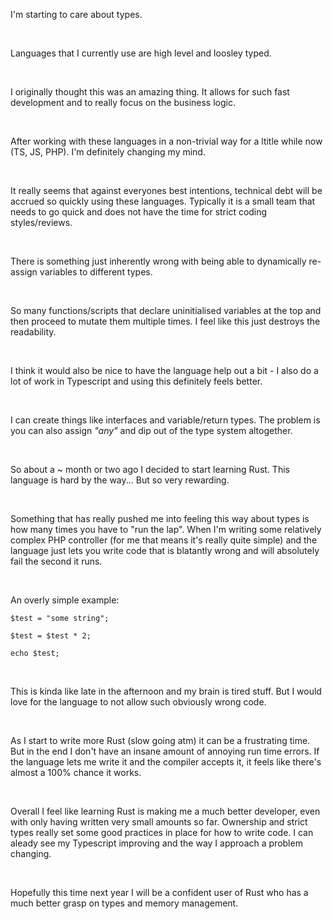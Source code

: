 
<Layout>

<BlogHeader
	title="Learning a better language"
	date="05/08/2022"
	author="Lachlan Stephan"
	headMeta="Learning a better language"
/>

I'm starting to care about types.

<br />

Languages that I currently use are high level and loosley typed.

<br />

I originally thought this was an amazing thing. It allows for such fast development and to really focus on the business logic.

<br />

After working with these languages in a non-trivial way for a ltitle while now (TS, JS, PHP). I'm definitely changing my mind.

<br />

It really seems that against everyones best intentions, technical debt will be accrued so quickly using these languages. Typically it is a small team that needs to go quick and does not have the time for strict coding styles/reviews.

<br />

There is something just inherently wrong with being able to dynamically re-assign variables to different types.

<br />

So many functions/scripts that declare uninitialised variables at the top and then proceed to mutate them multiple times. I feel like this just destroys the readability.

<br />

I think it would also be nice to have the language help out a bit - I also do a lot of work in Typescript and using this definitely feels better.

<br />

I can create things like interfaces and variable/return types. The problem is you can also assign _"any"_ and dip out of the type system altogether.

<br />

So about a ~ month or two ago I decided to start learning Rust. This language is hard by the way... But so very rewarding.

<br />

Something that has really pushed me into feeling this way about types is how many times you have to "run the lap". When I'm writing some relatively complex PHP controller (for me that means it's really quite simple) and the language just lets you write code that is blatantly wrong and will absolutely fail the second it runs.

<br />

An overly simple example:

```
$test = "some string";

$test = $test * 2;

echo $test;

```

<br />

This is kinda like late in the afternoon and my brain is tired stuff. But I would love for the language to not allow such obviously wrong code.

<br />

As I start to write more Rust (slow going atm) it can be a frustrating time. But in the end I don't have an insane amount of annoying run time errors. If the language lets me write it and the compiler accepts it, it feels like there's almost a 100% chance it works.

<br />

Overall I feel like learning Rust is making me a much better developer, even with only having written very small amounts so far. Ownership and strict types really set some good practices in place for how to write code. I can aleady see my Typescript improving and the way I approach a problem changing.

<br />

Hopefully this time next year I will be a confident user of Rust who has a much better grasp on types and memory management.

<BlogFooter />

</Layout>
